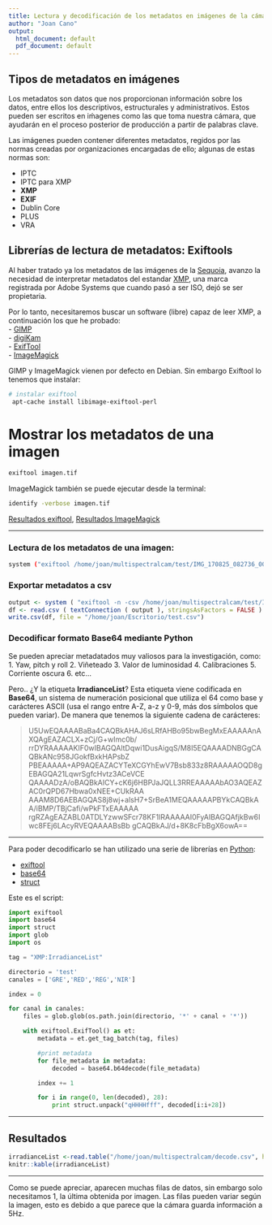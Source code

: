 ```yaml
---
title: Lectura y decodificación de los metadatos en imágenes de la cámara Sequoia
author: "Joan Cano"
output:
  html_document: default
  pdf_document: default
---
```

## Tipos de metadatos en imágenes

Los metadatos son datos que nos proporcionan información sobre los datos, entre ellos los descriptivos, estructurales y administrativos.
Estos pueden ser escritos en iḿagenes como las que toma nuestra cámara, que ayudarán en el proceso posterior de producción a partir de palabras clave.

Las imágenes pueden contener diferentes metadatos, regidos por las normas creadas por organizaciones encargadas de ello; algunas de estas normas son:

- IPTC
- IPTC para XMP
- **XMP**
- **EXIF**
- Dublin Core
- PLUS
- VRA

## Librerías de lectura de metadatos: Exiftools
Al haber tratado ya los metadatos de las imágenes de la [Sequoia](http://tecnitop.com/es/camaras-accesorios-y-software/), avanzo la necesidad de interpretar metadatos del estandar [XMP](https://en.wikipedia.org/wiki/Extensible_Metadata_Platform#Free_software_and_open-source_tools_.28read.2Fwrite_support.29), una marca registrada por Adobe Systems que cuando pasó a ser ISO, dejó se ser propietaria.

Por lo tanto, necesitaremos buscar un software (libre) capaz de leer XMP, a continuación los que he probado:    
- [GIMP](https://www.gimp.org/)    
- [digiKam](https://www.digikam.org/)    
- [ExifTool](https://www.sno.phy.queensu.ca/~phil/exiftool/)    
- [ImageMagick](https://www.imagemagick.org/script/index.php)

GIMP y ImageMagick vienen por defecto en Debian. Sin embargo Exiftool lo tenemos que instalar:  


```bash
# instalar exiftool
 apt-cache install libimage-exiftool-perl
```

# Mostrar los metadatos de una imagen

```bash
exiftool imagen.tif
```

ImageMagick también se puede ejecutar desde la terminal:
```bash
identify -verbose imagen.tif
```

[Resultados exiftool](/multispectralcam/exiftool.txt), [Resultados ImageMagick](/multispectralcam/imageMagick.txt)

***
### Lectura de los metadatos de una imagen:
```bash
system ("exiftool /home/joan/multispectralcam/test/IMG_170825_082736_0004_NIR.TIF")
```

### Exportar metadatos a csv
```r
output <- system ( "exiftool -n -csv /home/joan/multispectralcam/test/IMG_170825_082736_0004_NIR.TIF" , intern = TRUE ) 
df <- read.csv ( textConnection ( output ), stringsAsFactors = FALSE )
write.csv(df, file = "/home/joan/Escritorio/test.csv")
```

### Decodificar formato Base64 mediante Python
Se pueden apreciar metadatados muy valiosos para la investigación, como:
1. Yaw, pitch y roll
2. Viñeteado
3. Valor de luminosidad
4. Calibraciones
5. Corriente oscura
6. etc...    

Pero.. ¿Y la etiqueta **IrradianceList**?
Esta etiqueta viene codificada en **Base64**, un sistema de numeración posicional que utiliza el 64 como base y carácteres ASCII (usa el rango entre A-Z, a-z y 0-9, más dos símbolos que pueden variar). De manera que tenemos la siguiente cadena de carácteres:

> U5UwEQAAAABaBa4CAQBkAHAJ6sLRfAHBo95bwBegMxEAAAAAnAXQAgEAZACLX+zCj/G+wImc0b/
rrDYRAAAAAKIF0wIBAGQAltDqwi1DusAigqS/M8I5EQAAAADNBGgCAQBkANc958JGokfBxkHAPsbZ
PBEAAAAA+AP9AQEAZACYTeXCGYhEwV7Bsb833z8RAAAAAOQD8gEBAGQA21LqwrSgfcHvtz3ACeVCE
QAAAADzA/oBAQBkAICY+cK6j6HBPJaJQLL3RREAAAAAbAO3AQEAZAC0rQPD67Hbwa0xNEE+CUkRAA
AAAM8D6AEBAGQAS8j8wj+alsH7+SrBeA1MEQAAAAAPBYkCAQBkAA/iBMP/TBjCafi/wPkFTxEAAAAA
rgRZAgEAZABL0ATDLYzwwSFcr78KF1IRAAAAAI0FyAIBAGQAfjkBw6Iwc8FEj6LAcyRVEQAAAABsBb
gCAQBkAJ/d+8K8cFbBgX6owA==

***
Para poder decodificarlo se han utilizado una serie de librerías en [Python](https://www.python.org/):

- [exiftool](https://smarnach.github.io/pyexiftool/)
- [base64](https://docs.python.org/2/library/base64.html)
- [struct](https://docs.python.org/2/library/struct.html)

Este es el script:

```python
import exiftool
import base64
import struct
import glob
import os

tag = "XMP:IrradianceList"

directorio = 'test'
canales = ['GRE','RED','REG','NIR']

index = 0

for canal in canales:
    files = glob.glob(os.path.join(directorio, '*' + canal + '*'))

    with exiftool.ExifTool() as et:
        metadata = et.get_tag_batch(tag, files)

        #print metadata
        for file_metadata in metadata:
            decoded = base64.b64decode(file_metadata)

        index += 1

        for i in range(0, len(decoded), 28):
            print struct.unpack("qHHHHfff", decoded[i:i+28])

```

***
## Resultados
```r
irradianceList <-read.table("/home/joan/multispectralcam/decode.csv", header= T, sep=",")
knitr::kable(irradianceList)
```

*** 

Como se puede apreciar, aparecen muchas filas de datos, sin embargo solo necesitamos 1, la última obtenida por imagen. Las filas pueden variar según la imagen, esto es debido a que parece que la cámara guarda información a 5Hz.
